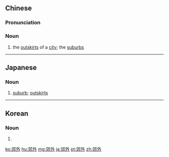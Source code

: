 ==Chinese==
{{zh-forms}}

===Pronunciation===
{{zh-pron
|m=jiāowài
|c=gaau1 ngoi6
|mn=kau-gōa
|cat=n
}}

===Noun===
{{zh-noun}}

# the [[outskirts]] of a [[city]]; the [[suburbs]]

----

==Japanese==
{{ja-kanjitab|こう|がい|yomi=on}}

===Noun===
{{ja-noun|こうがい}}

# [[suburb]]; [[outskirts]]

----

==Korean==
{{ko-hanjatab}}

===Noun===
{{ko-noun|hj|hangeul=교외}}

# {{hanja form of|교외|[[suburb]]; [[outskirts]]}}

[[ko:郊外]]
[[hu:郊外]]
[[mg:郊外]]
[[ja:郊外]]
[[pt:郊外]]
[[zh:郊外]]